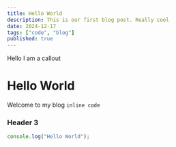 ```yaml
---
title: Hello World
description: This is our first blog post. Really cool
date: 2024-12-17
tags: ["code", "blog"]
published: true
---
```


<Callout type="warning">Hello I am a callout</Callout>

# Hello World

Welcome to my blog `inline code`

### Header 3
```jsx
console.log("Hello World");
```
